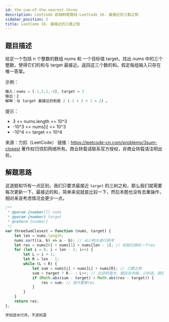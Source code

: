 ```yaml
---
id: the-sum-of-the-nearest-three
description: LeetCode 前端刷题路线-LeetCode 16. 最接近的三数之和
sidebar_position: 2
title: LeetCode 16. 最接近的三数之和
---
```


## 题目描述
给定一个包括 n 个整数的数组 nums 和 一个目标值 target。找出 nums 中的三个整数，使得它们的和与 target 最接近。返回这三个数的和。假定每组输入只存在唯一答案。


示例：

```javascript
输入：nums = [-1,2,1,-4], target = 1
输出：2
解释：与 target 最接近的和是 2 (-1 + 2 + 1 = 2) 。
```


提示：

- 3 <= nums.length <= 10^3
- -10^3 <= nums[i] <= 10^3
- -10^4 <= target <= 10^4

来源：力扣（LeetCode）
链接：https://leetcode-cn.com/problems/3sum-closest
著作权归领扣网络所有。商业转载请联系官方授权，非商业转载请注明出处。


## 解题思路

这道题和15有一点区别，我们只要求最接近 `target` 的三树之和，那么我们就需要每次更新一下，最接近的和，简单来说就是比较一下，然后本题也没有去重操作，相对来说考虑情况会更少一点。
```javascript
/**
 * @param {number[]} nums
 * @param {number} target
 * @return {number}
 */
var threeSumClosest = function (nums, target) {
    let len = nums.length;
    nums.sort((a, b) => a - b); // 从小到大进行排序
    let res = nums[0] + nums[1] + nums[len - 1]; // 初始化随机一个res
    for (let i = 0; i < len - 2; i++) {
        let L = i + 1;
        let R = len - 1;
        while (L < R) {
            let sum = nums[i] + nums[L] + nums[R]; // 三数之和
            sum > target ? R-- : L++; // 比目标值大，就往左内缩，小的话，就往右内缩
            if (Math.abs(sum - target) < Math.abs(res - target)) {
                res = sum; // 迭代更新res
            }
        }
    }
    return res;
};
```

```javascript
学如逆水行舟，不进则退
```


